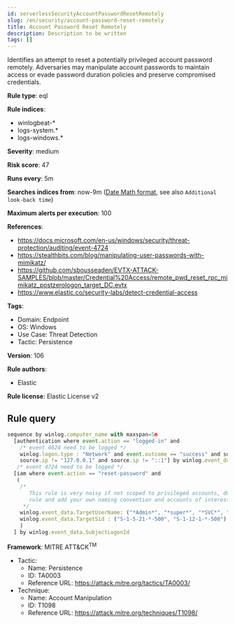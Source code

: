 ```yaml
---
id: serverlessSecurityAccountPasswordResetRemotely
slug: /en/security/account-password-reset-remotely
title: Account Password Reset Remotely
description: Description to be written
tags: []
---
```


<div id="account-password-reset-remotely"></div>

Identifies an attempt to reset a potentially privileged account password remotely. Adversaries may manipulate account passwords to maintain access or evade password duration policies and preserve compromised credentials.

**Rule type**: eql

**Rule indices**: 

* winlogbeat-*
* logs-system.*
* logs-windows.*

**Severity**: medium

**Risk score**: 47

**Runs every**: 5m

**Searches indices from**: now-9m ([Date Math format](((ref))/common-options.html#date-math), see also <DocLink id="serverlessSecurityRulesUiCreate" section="set-the-rules-schedule">`Additional look-back time`</DocLink>)

**Maximum alerts per execution**: 100

**References**: 

* https://docs.microsoft.com/en-us/windows/security/threat-protection/auditing/event-4724
* https://stealthbits.com/blog/manipulating-user-passwords-with-mimikatz/
* https://github.com/sbousseaden/EVTX-ATTACK-SAMPLES/blob/master/Credential%20Access/remote_pwd_reset_rpc_mimikatz_postzerologon_target_DC.evtx
* https://www.elastic.co/security-labs/detect-credential-access

**Tags**: 

* Domain: Endpoint
* OS: Windows
* Use Case: Threat Detection
* Tactic: Persistence

**Version**: 106

**Rule authors**: 

* Elastic

**Rule license**: Elastic License v2

## Rule query

```js
sequence by winlog.computer_name with maxspan=5m
  [authentication where event.action == "logged-in" and
    /* event 4624 need to be logged */
    winlog.logon.type : "Network" and event.outcome == "success" and source.ip != null and
    source.ip != "127.0.0.1" and source.ip != "::1"] by winlog.event_data.TargetLogonId
   /* event 4724 need to be logged */
  [iam where event.action == "reset-password" and
   (
    /*
       This rule is very noisy if not scoped to privileged accounts, duplicate the
       rule and add your own naming convention and accounts of interest here.
     */
    winlog.event_data.TargetUserName: ("*Admin*", "*super*", "*SVC*", "*DC0*", "*service*", "*DMZ*", "*ADM*") or
    winlog.event_data.TargetSid : ("S-1-5-21-*-500", "S-1-12-1-*-500")
    )
  ] by winlog.event_data.SubjectLogonId

```

**Framework**: MITRE ATT&CK<sup>TM</sup>

* Tactic:
    * Name: Persistence
    * ID: TA0003
    * Reference URL: https://attack.mitre.org/tactics/TA0003/
* Technique:
    * Name: Account Manipulation
    * ID: T1098
    * Reference URL: https://attack.mitre.org/techniques/T1098/

